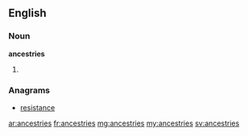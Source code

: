 ==English==

===Noun===
'''ancestries'''

# {{plural of|[[ancestry]]}}

===Anagrams===
* [[resistance#English|resistance]]

[[ar:ancestries]]
[[fr:ancestries]]
[[mg:ancestries]]
[[my:ancestries]]
[[sv:ancestries]]